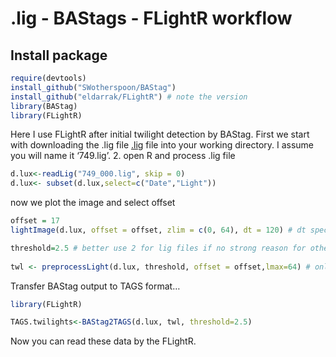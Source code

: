 <!--
%\VignetteEngine{knitr}
%\VignetteIndexEntry{lig - BAStags - FLightR workflow}
%\VignetteDepends{FLightR}
%\VignetteDepends{BAStag}
-->
# .lig - BAStags - FLightR workflow
## Install package
```r
require(devtools)
install_github("SWotherspoon/BAStag")
install_github("eldarrak/FLightR") # note the version
library(BAStag)
library(FLightR)
```

Here I use FLightR after initial twilight detection by BAStag.
First we start with downloading the .lig file [.lig](https://raw.githubusercontent.com/eldarrak/FLightR/master/examples/tree_swallow_BAS_tag_example/749_000.lig) file into your working directory. I assume you will name it '749.lig'.
2. open R and process .lig file
```r
d.lux<-readLig("749_000.lig", skip = 0)
d.lux<- subset(d.lux,select=c("Date","Light"))
```
now we plot the image and select offset

```r
offset = 17
lightImage(d.lux, offset = offset, zlim = c(0, 64), dt = 120) # dt specifies the recording interval

threshold=2.5 # better use 2 for lig files if no strong reason for other value
		  
twl <- preprocessLight(d.lux, threshold, offset = offset,lmax=64) # only needs to be done once

```
Transfer BAStag output to TAGS format...
```r
library(FLightR)

TAGS.twilights<-BAStag2TAGS(d.lux, twl, threshold=2.5)

```
Now you can read these data by the FLightR.